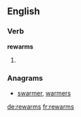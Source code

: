 ==English==

===Verb===
'''rewarms'''

# {{third-person singular of|rewarm}}

===Anagrams===
* [[swarmer#English|swarmer]], [[warmers#English|warmers]]

[[de:rewarms]]
[[fr:rewarms]]